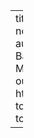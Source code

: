 --
title: "My first notebook"
author:  Monya Baker
date: 25 May 2016
output:
  html_document:
    toc: true
    toc_float: true
    
---








